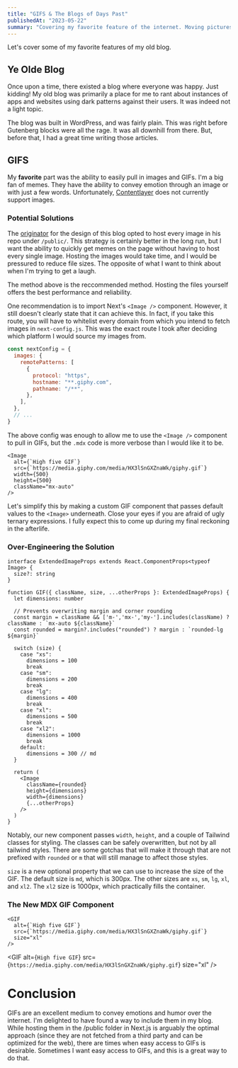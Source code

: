 ```yaml
---
title: "GIFS & The Blogs of Days Past"
publishedAt: "2023-05-22"
summary: "Covering my favorite feature of the internet. Moving pictures!"
---
```


Let's cover some of my favorite features of my old blog. 

## Ye Olde Blog

Once upon a time, there existed a blog where everyone was happy. Just kidding! My old blog was primarily a place for me to rant about instances of apps and websites using dark patterns against their users. It was indeed not a light topic.

The blog was built in WordPress, and was fairly plain. This was right before Gutenberg blocks were all the rage. It was all downhill from there. But, before that, I had a great time writing those articles.

## GIFS

My **favorite** part was the ability to easily pull in images and GIFs. I'm a big fan of memes. They have the ability to convey emotion through an image or with just a few words. Unfortunately, [Contentlayer](https://www.contentlayer.dev/docs/environments/nextjs#working-with-images) does not currently support images. 

<Caption className="mx-auto" value="My thoughts">
  <GIF alt="GIF of someone saying 'Are you sure about that?'" src="https://media.giphy.com/media/1swY7LHRqVwzivnvgI/giphy.gif"/>
</Caption>

### Potential Solutions

The [originator](https://leerob.io/) for the design of this blog opted to host every image in his repo under `/public/`. This strategy is certainly better in the long run, but I want the ability to quickly get memes on the page without having to host every single image. Hosting the images would take time, and I would be pressured to reduce file sizes. The opposite of what I want to think about when I'm trying to get a laugh.

<Callout emoji="🙈">The method above is the reccommended method. Hosting the files yourself offers the best performance and reliability.</Callout>

One recommendation is to import Next's `<Image />` component. However, it still doesn't clearly state that it can achieve this. In fact, if you take this route, you will have to whitelist every domain from which you intend to fetch images in `next-config.js`. This was the exact route I took after deciding which platform I would source my images from.

```js title="next-config.js"
const nextConfig = {
  images: {
    remotePatterns: [
      {
        protocol: "https",
        hostname: "**.giphy.com",
        pathname: "/**",
      },
    ],
  },
  // ...
}
```

The above config was enough to allow me to use the `<Image />` component to pull in GIFs, but the `.mdx` code is more verbose than I would like it to be.

```tsx
<Image
  alt={`High five GIF`}
  src={`https://media.giphy.com/media/HX3lSnGXZnaWk/giphy.gif`}
  width={500}
  height={500}
  className="mx-auto"
/>
```

Let's simplify this by making a custom GIF component that passes default values to the `<Image>` underneath. Close your eyes if you are afraid of ugly ternary expressions. I fully expect this to come up during my final reckoning in the afterlife.

### Over-Engineering the Solution

```tsx title="./components/mdx.tsx"
interface ExtendedImageProps extends React.ComponentProps<typeof Image> {
  size?: string
}

function GIF({ className, size, ...otherProps }: ExtendedImageProps) {
  let dimensions: number

  // Prevents overwriting margin and corner rounding
  const margin = className && ['m-','mx-','my-'].includes(className) ? className : `mx-auto ${className}`
  const rounded = margin?.includes("rounded") ? margin : `rounded-lg ${margin}`

  switch (size) {
    case "xs":
      dimensions = 100
      break
    case "sm":
      dimensions = 200
      break
    case "lg":
      dimensions = 400
      break
    case "xl":
      dimensions = 500
      break
    case "xl2":
      dimensions = 1000
      break
    default:
      dimensions = 300 // md
  }

  return (
    <Image
      className={rounded}
      height={dimensions}
      width={dimensions}
      {...otherProps}
    />
  )
}
```

Notably, our new component passes `width`, `height`, and a couple of Tailwind classes for styling. The classes can be safely overwritten, but not by all tailwind styles. There are some gotchas that will make it through that are not prefixed with `rounded` or `m` that will still manage to affect those styles.

`size` is a new optional property that we can use to increase the size of the GIF. The default size is `md`, which is 300px. The other sizes are `xs`, `sm`, `lg`, `xl`, and `xl2`. The `xl2` size is 1000px, which practically fills the container.

### The New MDX GIF Component

```tsx
<GIF
  alt={`High five GIF`}
  src={`https://media.giphy.com/media/HX3lSnGXZnaWk/giphy.gif`}
  size="xl"
/>
```

<GIF
  alt={`High five GIF`}
  src={`https://media.giphy.com/media/HX3lSnGXZnaWk/giphy.gif`}
  size="xl"
/>

# Conclusion

GIFs are an excellent medium to convey emotions and humor over the internet. I'm delighted to have found a way to include them in my blog. While hosting them in the /public folder in Next.js is arguably the optimal approach (since they are not fetched from a third party and can be optimized for the web), there are times when easy access to GIFs is desirable. Sometimes I want easy access to GIFs, and this is a great way to do that.




